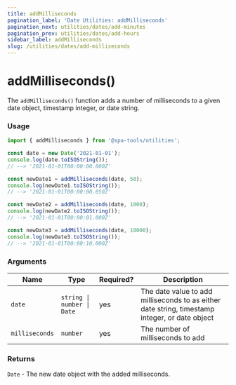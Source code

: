 ```yaml
---
title: addMilliseconds
pagination_label: 'Date Utilities: addMilliseconds'
pagination_next: utilities/dates/add-minutes
pagination_prev: utilities/dates/add-hours
sidebar_label: addMilliseconds
slug: /utilities/dates/add-milliseconds
---
```



<PackageCaption packageName='@spa-tools/utilities' />

# addMilliseconds()

The `addMilliseconds()` function adds a number of milliseconds to a given date object,
timestamp integer, or date string.

### Usage

```ts
import { addMilliseconds } from '@spa-tools/utilities';

const date = new Date('2021-01-01');
console.log(date.toISOString());
// --> '2021-01-01T00:00:00.000Z'

const newDate1 = addMilliseconds(date, 50);
console.log(newDate1.toISOString());
// --> '2021-01-01T00:00:00.050Z'

const newDate2 = addMilliseconds(date, 1000);
console.log(newDate2.toISOString());
// --> '2021-01-01T00:00:01.000Z'

const newDate3 = addMilliseconds(date, 10000);
console.log(newDate3.toISOString());
// --> '2021-01-01T00:00:10.000Z'
```

### Arguments

| Name           | Type                       | Required? | Description                                                                                    |
| -------------- | -------------------------- | --------- | ---------------------------------------------------------------------------------------------- |
| `date`         | `string \| number \| Date` | yes       | The date value to add milliseconds to as either date string, timestamp integer, or date object |
| `milliseconds` | `number`                   | yes       | The number of milliseconds to add                                                              |

### Returns

`Date` - The new date object with the added milliseconds.
